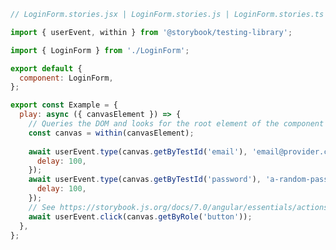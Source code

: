 ```js
// LoginForm.stories.jsx | LoginForm.stories.js | LoginForm.stories.ts | LoginForm.stories.tsx

import { userEvent, within } from '@storybook/testing-library';

import { LoginForm } from './LoginForm';

export default {
  component: LoginForm,
};

export const Example = {
  play: async ({ canvasElement }) => {
    // Queries the DOM and looks for the root element of the component and assigns it for a performance boost
    const canvas = within(canvasElement);
    
    await userEvent.type(canvas.getByTestId('email'), 'email@provider.com', {
      delay: 100,
    });
    await userEvent.type(canvas.getByTestId('password'), 'a-random-password'{
      delay: 100,
    });
    // See https://storybook.js.org/docs/7.0/angular/essentials/actions#automatically-matching-args to learn how to setup logging in the Actions panel
    await userEvent.click(canvas.getByRole('button'));
  },
};
```
